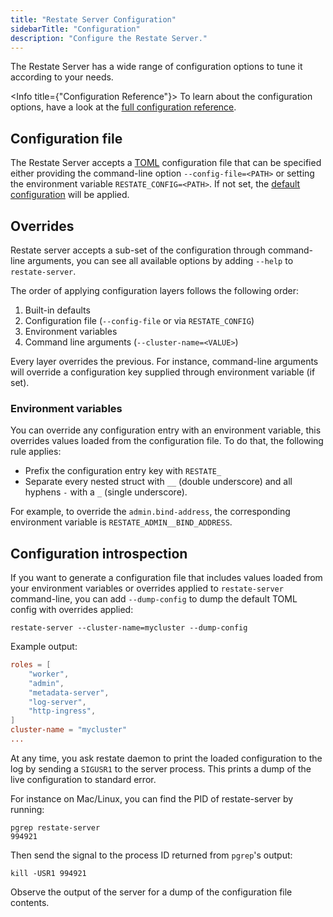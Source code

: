 ```yaml
---
title: "Restate Server Configuration"
sidebarTitle: "Configuration"
description: "Configure the Restate Server."
---
```


The Restate Server has a wide range of configuration options to tune it according to your needs.

<Info title={"Configuration Reference"}>
    To learn about the configuration options, have a look at the [full configuration reference](/references/server-config).
</Info>

## Configuration file

The Restate Server accepts a [TOML](https://toml.io/en/) configuration file that can be specified either providing the command-line option `--config-file=<PATH>` or setting the environment variable `RESTATE_CONFIG=<PATH>`. If not set, the [default configuration](/references/server-config#default-configuration) will be applied.

## Overrides

Restate server accepts a sub-set of the configuration through command-line arguments, you can see all available options by adding `--help` to `restate-server`.

The order of applying configuration layers follows the following order:
1. Built-in defaults
2. Configuration file (`--config-file` or via `RESTATE_CONFIG`)
3. Environment variables
4. Command line arguments (`--cluster-name=<VALUE>`)

Every layer overrides the previous. For instance, command-line arguments will override a configuration key supplied through environment variable (if set).

### Environment variables
You can override any configuration entry with an environment variable, this overrides values loaded from the configuration file. To do that, the following rule applies:

* Prefix the configuration entry key with `RESTATE_`
* Separate every nested struct with `__` (double underscore) and all hyphens `-` with a `_` (single underscore).

For example, to override the `admin.bind-address`, the corresponding environment variable is `RESTATE_ADMIN__BIND_ADDRESS`.

## Configuration introspection

If you want to generate a configuration file that includes values loaded from your environment variables or overrides applied to `restate-server` command-line, you can add `--dump-config` to dump the default TOML config with overrides applied:
```shell
restate-server --cluster-name=mycluster --dump-config
```
Example output:
```toml
roles = [
    "worker",
    "admin",
    "metadata-server",
    "log-server",
    "http-ingress",
]
cluster-name = "mycluster"
...
```

At any time, you ask restate daemon to print the loaded configuration to the log by sending a `SIGUSR1` to the server process. This prints a dump of the live configuration to standard error.

For instance on Mac/Linux, you can find the PID of restate-server by running:
```shell
pgrep restate-server
994921
```
Then send the signal to the process ID returned from `pgrep`'s output:
```shell
kill -USR1 994921
```
Observe the output of the server for a dump of the configuration file contents.
